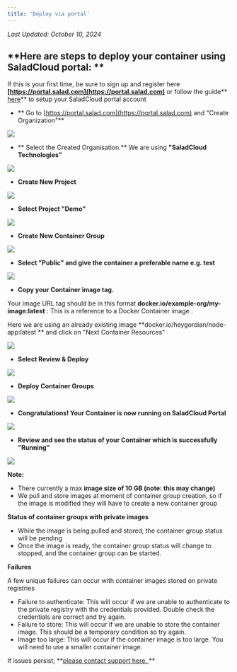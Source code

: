 ```yaml
---
title: 'Deploy via portal'
---
```


_Last Updated: October 10, 2024_

## **Here are steps to deploy your container using SaladCloud portal: **

If this is your first time, be sure to sign up and register here
**[https://portal.salad.com](https://portal.salad.com)** or follow the guide** [here](/general/tutorials/account-setup)** to setup
your SaladCloud portal account

- ** Go to [https://portal.salad.com](https://portal.salad.com) and "Create Organization"**

![](https://files.readme.io/0dec642-KbLJL6xfYl.png)

- ** Select the Created Organisation.** We are using **"SaladCloud Technologies"**

![](https://files.readme.io/dcb0f16-rqCWWc9eMV.png)

- **Create New Project**

![](https://files.readme.io/8e6b337-ZcmAxga60F.png)

- **Select Project "Demo"**

![](https://files.readme.io/d02a76c-NvIAZpTgp4.png)

- **Create New Container Group**

![](https://files.readme.io/1640c95-iFLWVSvdZn.png)

- **Select "Public" and give the container a preferable name e.g. test**

![](https://files.readme.io/058ba22-5OnTZ7yaCi.png)

- **Copy your Container image tag.**

Your image URL tag should be in this format **docker.io/example-org/my-image:latest** : This is a reference to a Docker
Container image .

Here we are using an already existing image **docker.io/heygordian/node-app:latest ** and click on "Next Container
Resources"

![](https://files.readme.io/d876461-hMC7YOW3Pd.png)

- **Select Review & Deploy**

![](https://files.readme.io/5b9c1a6-FuXuykEx3o.png)

- **Deploy Container Groups**

![](https://files.readme.io/66c2ec7-AbHXzGKihs.png)

- **Congratulations! Your Container is now running on SaladCloud Portal**

![](https://files.readme.io/8d8ccfc-u7h6J7yTel.png)

- **Review and see the status of your Container which is successfully "Running"**

![](https://files.readme.io/6e08ac7-6boPTdQwZP.png)

**Note:**

- There currently a max **image size of 10 GB (note: this may change)**
- We pull and store images at moment of container group creation, so if the image is modified they will have to create a
  new container group

**Status of container groups with private images**

- While the image is being pulled and stored, the container group status will be pending
- Once the image is ready, the container group status will change to stopped, and the container group can be started.

**Failures**

A few unique failures can occur with container images stored on private registries

- Failure to authenticate: This will occur if we are unable to authenticate to the private registry with the credentials
  provided. Double check the credentials are correct and try again.
- Failure to store: This will occur if we are unable to store the container image. This should be a temporary condition
  so try again.
- Image too large: This will occur if the container image is too large. You will need to use a smaller container image.

If issues persist, **[please contact support here. ](mailto:cloud@salad.com) **
